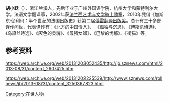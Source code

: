 {{No footnotes|time=2013-11-23T08:11:59+00:00}}
'''胡小跃'''（{{bd|1961年|||}}），浙江兰溪人，先后毕业于广州外国语学院、杭州大学和蒙特利尔大学。法语文学翻译家，2002年获[[法兰西艺术与文学骑士勋章|法兰西艺术与文学骑士勋章]]，2010年凭借《加斯东·伽利玛：半个世纪的法国出版史》获第二届[[傅雷翻译出版奖|傅雷翻译出版奖]]。总计有三十多部译作问世，代表译作有：《北方的中国情人》、 《孤独与沉思》、《博斯凯诗选》、《乌黛丝诗选》、《灰色的灵魂》、《母猪女郎》、《巴黎的忧郁》、《街猫》等。

==参考资料==
https://web.archive.org/web/20131203052435/http://jb.sznews.com/html/2013-08/31/content_2607425.htm

https://web.archive.org/web/20131202225539/http://www.sznews.com/rollnews/jb/2013-08/31/content_3250367823.html

[[Category:在世人物|Category:在世人物]]